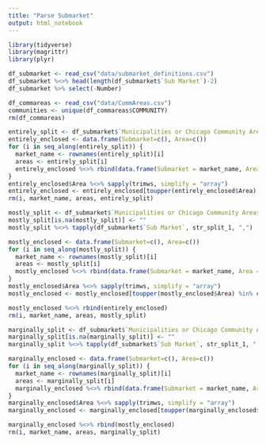 ```yaml
---
title: "Parse Submarket"
output: html_notebook
---
```


```r
library(tidyverse)
library(magrittr)
library(plyr)
```
```r
df_submarket <- read_csv("data/submarket_definitions.csv")
df_submarket %<>% head(length(df_submarket$`Sub Market`)-2)
df_submarket %>% select(-Number)
```
```r
df_commareas <- read_csv("data/CommAreas.csv")
communities <- unique(df_commareas$COMMUNITY)
rm(df_commareas)
```

```r
entirely_split <- df_submarket$`Municipalities or Chicago Community Areas Entirely Within*` %>% tapply(df_submarket$`Sub Market`, str_split_1, ",")
entirely_enclosed <- data.frame(Submarket=c(), Area=c())
for (i in seq_along(entirely_split)) {
  market_name <- rownames(entirely_split)[i]
  areas <- entirely_split[i]
  entirely_enclosed %<>% rbind(data.frame(Submarket = market_name, Area = unlist(areas)))
}
entirely_enclosed$Area %<>% sapply(trimws, simplify = "array")
entirely_enclosed <- entirely_enclosed[toupper(entirely_enclosed$Area) %in% communities,]
rm(i, market_name, areas, entirely_split)
```

```r
mostly_split <- df_submarket$`Municipalities or Chicago Community Areas Mostly Within`
mostly_split[is.na(mostly_split)] <- ""
mostly_split %<>% tapply(df_submarket$`Sub Market`, str_split_1, ",")

mostly_enclosed <- data.frame(Submarket=c(), Area=c())
for (i in seq_along(mostly_split)) {
  market_name <- rownames(mostly_split)[i]
  areas <- mostly_split[i]
  mostly_enclosed %<>% rbind(data.frame(Submarket = market_name, Area = unlist(areas)))
}
mostly_enclosed$Area %<>% sapply(trimws, simplify = "array")
mostly_enclosed <- mostly_enclosed[toupper(mostly_enclosed$Area) %in% communities,]

mostly_enclosed %<>% rbind(entirely_enclosed)
rm(i, market_name, areas, mostly_split)
```

```r
marginally_split <- df_submarket$`Municipalities or Chicago Community Areas Marginally Within`
marginally_split[is.na(marginally_split)] <- ""
marginally_split %<>% tapply(df_submarket$`Sub Market`, str_split_1, ",")

marginally_enclosed <- data.frame(Submarket=c(), Area=c())
for (i in seq_along(marginally_split)) {
  market_name <- rownames(marginally_split)[i]
  areas <- marginally_split[i]
  marginally_enclosed %<>% rbind(data.frame(Submarket = market_name, Area = unlist(areas)))
}
marginally_enclosed$Area %<>% sapply(trimws, simplify = "array")
marginally_enclosed <- marginally_enclosed[toupper(marginally_enclosed$Area) %in% communities,]

marginally_enclosed %<>% rbind(mostly_enclosed)
rm(i, market_name, areas, marginally_split)
```